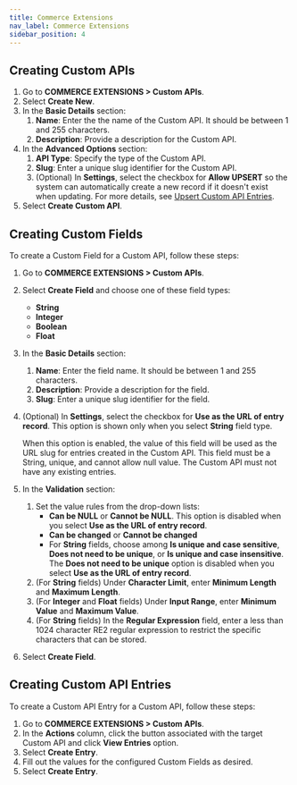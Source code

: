 ```yaml
---
title: Commerce Extensions
nav_label: Commerce Extensions
sidebar_position: 4
---
```


## Creating Custom APIs

1. Go to **COMMERCE EXTENSIONS > Custom APIs**.
1. Select **Create New**.
1. In the **Basic Details** section:
    1. **Name**: Enter the the name of the Custom API. It should be between 1 and 255 characters.
    1. **Description**: Provide a description for the Custom API.
1. In the **Advanced Options** section:
    1. **API Type**: Specify the type of the Custom API. 
    1. **Slug**: Enter a unique slug identifier for the Custom API.
    1. (Optional) In **Settings**, select the checkbox for **Allow UPSERT** so the system can automatically create a new record if it doesn't exist when updating. For more details, see [Upsert Custom API Entries](/guides/How-To/commerce-extensions/create-a-multilocation-inventories-resource#upsert-custom-api-entries). 
1. Select **Create Custom API**.

## Creating Custom Fields

To create a Custom Field for a Custom API, follow these steps:

1. Go to **COMMERCE EXTENSIONS > Custom APIs**.
1. Select **Create Field** and choose one of these field types:
    - **String**
    - **Integer**
    - **Boolean**
    - **Float**
1. In the **Basic Details** section:
    1. **Name**: Enter the field name. It should be between 1 and 255 characters.
    1. **Description**: Provide a description for the field.
    1. **Slug**: Enter a unique slug identifier for the field.
1. (Optional) In **Settings**, select the checkbox for **Use as the URL of entry record**. This option is shown only when you select **String** field type. 
        
    When this option is enabled, the value of this field will be used as the URL slug for entries created in the Custom API. This field must be a String, unique, and cannot allow null value. The Custom API must not have any existing entries.
1. In the **Validation** section:
    1. Set the value rules from the drop-down lists:
        - **Can be NULL** or **Cannot be NULL**.  This option is disabled when you select **Use as the URL of entry record**.
        - **Can be changed** or **Cannot be changed**
        - For **String** fields, choose among **Is unique and case sensitive**, **Does not need to be unique**, or **Is unique and case insensitive**. 
            The **Does not need to be unique** option is disabled when you select **Use as the URL of entry record**.
    1. (For **String** fields) Under **Character Limit**, enter **Minimum Length** and **Maximum Length**.
    1. (For **Integer** and **Float** fields) Under **Input Range**, enter **Minimum Value** and **Maximum Value**.
    1. (For **String** fields) In the **Regular Expression** field, enter a less than 1024 character RE2 regular expression to restrict the specific characters that can be stored.

1. Select **Create Field**.

## Creating Custom API Entries

To create a Custom API Entry for a Custom API, follow these steps:

1. Go to **COMMERCE EXTENSIONS > Custom APIs**.
1. In the **Actions** column, click the button associated with the target Custom API and click **View Entries** option.
1. Select **Create Entry**.
1. Fill out the values for the configured Custom Fields as desired.
1. Select **Create Entry**.
